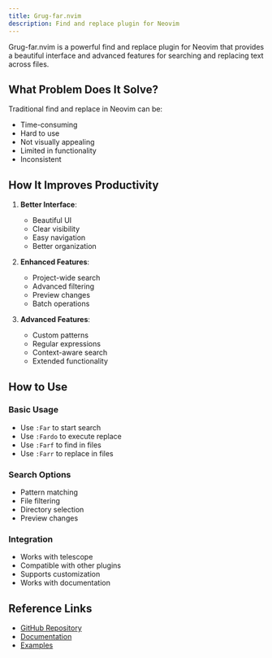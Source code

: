 ```yaml
---
title: Grug-far.nvim
description: Find and replace plugin for Neovim
---
```


Grug-far.nvim is a powerful find and replace plugin for Neovim that provides a beautiful interface and advanced features for searching and replacing text across files.

## What Problem Does It Solve?

Traditional find and replace in Neovim can be:

- Time-consuming
- Hard to use
- Not visually appealing
- Limited in functionality
- Inconsistent

## How It Improves Productivity

1. **Better Interface**:

   - Beautiful UI
   - Clear visibility
   - Easy navigation
   - Better organization

2. **Enhanced Features**:

   - Project-wide search
   - Advanced filtering
   - Preview changes
   - Batch operations

3. **Advanced Features**:
   - Custom patterns
   - Regular expressions
   - Context-aware search
   - Extended functionality

## How to Use

### Basic Usage

- Use `:Far` to start search
- Use `:Fardo` to execute replace
- Use `:Farf` to find in files
- Use `:Farr` to replace in files

### Search Options

- Pattern matching
- File filtering
- Directory selection
- Preview changes

### Integration

- Works with telescope
- Compatible with other plugins
- Supports customization
- Works with documentation

## Reference Links

- [GitHub Repository](https://github.com/MagicDuck/grug-far.nvim)
- [Documentation](https://github.com/MagicDuck/grug-far.nvim#-features)
- [Examples](https://github.com/MagicDuck/grug-far.nvim#-usage)
